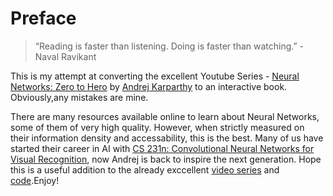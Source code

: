 # Preface {.unnumbered}

> "Reading is faster than listening. Doing is faster than watching." - Naval Ravikant

This is my attempt at converting the excellent Youtube Series - [Neural Networks: Zero to Hero](https://www.youtube.com/watch?v=VMj-3S1tku0&list=PLAqhIrjkxbuWI23v9cThsA9GvCAUhRvKZ) by [Andrej Karparthy](https://karpathy.ai/) to an interactive book. Obviously,any mistakes are mine.

There are many resources available online to learn about Neural Networks, some of them of very high quality. However, when strictly measured on their information density and accessability, this is the best. Many of us have started their career in AI with [CS 231n: Convolutional Neural Networks for Visual Recognition](https://cs231n.stanford.edu/), now Andrej is back to inspire the next generation. Hope this is a useful addition to the already exccellent [video series](https://www.youtube.com/watch?v=VMj-3S1tku0&list=PLAqhIrjkxbuWI23v9cThsA9GvCAUhRvKZ) and [code](https://github.com/karpathy/nn-zero-to-hero).Enjoy!
